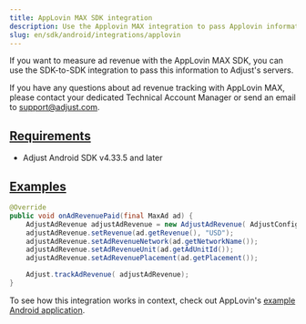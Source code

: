 ```yaml
---
title: AppLovin MAX SDK integration
description: Use the Applovin MAX integration to pass Applovin information to Adjust's servers.
slug: en/sdk/android/integrations/applovin
---
```


If you want to measure ad revenue with the AppLovin MAX SDK, you can use the SDK-to-SDK integration to pass this information to Adjust's servers.

<Callout type="note">

If you have any questions about ad revenue tracking with AppLovin MAX, please contact your dedicated Technical Account Manager or send an email to support@adjust.com.

</Callout>

## [Requirements](requirements)

-  Adjust Android SDK v4.33.5 and later

## [Examples](examples)

<Tabs>
<Tab title="Java">

```java
@Override
public void onAdRevenuePaid(final MaxAd ad) {
    AdjustAdRevenue adjustAdRevenue = new AdjustAdRevenue( AdjustConfig.AD_REVENUE_APPLOVIN_MAX);
    adjustAdRevenue.setRevenue(ad.getRevenue(), "USD");
    adjustAdRevenue.setAdRevenueNetwork(ad.getNetworkName());
    adjustAdRevenue.setAdRevenueUnit(ad.getAdUnitId());
    adjustAdRevenue.setAdRevenuePlacement(ad.getPlacement());

    Adjust.trackAdRevenue( adjustAdRevenue);
}
```

</Tab>
</Tabs>

To see how this integration works in context, check out AppLovin's [example Android application](https://github.com/AppLovin/AppLovin-MAX-SDK-Android/blob/master/AppLovin%20MAX%20Demo%20App%20-%20Java/app/src/main/java/com/applovin/enterprise/apps/demoapp/ads/max/RewardedAdActivity.java#L133-L144).
